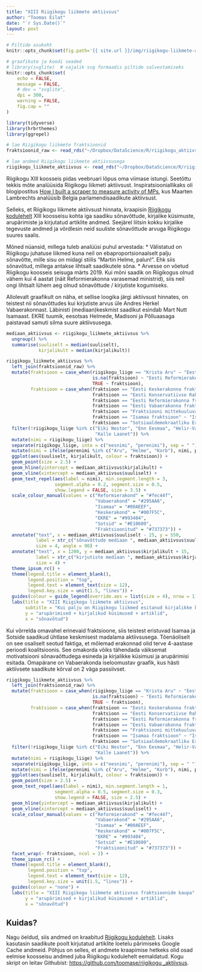 ```yaml
---
title: "XIII Riigikogu liikmete aktiivsus"
author: "Toomas Eilat"
date: "`r Sys.Date()`"
layout: post
---
```


```r
# Piltide asukoht
knitr::opts_chunk$set(fig.path='{{ site.url }}/img/riigikogu-liikmete-aktiivsus')
```

```r
# graafikute ja koodi seaded
# library(svglite)  # vajalik svg formaadis piltide salvestamiseks
knitr::opts_chunk$set(
    echo = FALSE, 
    message = FALSE,
    # dev = "svglite",
    dpi = 300,
    warning = FALSE,
    fig.cap = ""
)
```


```r
library(tidyverse)
library(hrbrthemes)
library(ggrepel)

# lae Riigikogu liikmete fraktsioonid
fraktsioonid_raw <- read_rds("~/Dropbox/DataScience/R/riigikogu_aktiivsus/data/fraktsioonid.rds")

# lae andmed Riigikogu liikmete aktiivsusega
riigikogu_liikmete_aktiivsus <- read_rds("~/Dropbox/DataScience/R/riigikogu_aktiivsus/data/riigikogu_liikmete_aktiivsus.rds")
```


Riigikogu XIII koosseis pidas veebruari lõpus oma viimase istungi. Seetõttu tekkis mõte analüüsida Riigikogu liikmeti aktiivsust. Inspiratsiooniallikaks oli blogipostitus [How I built a scraper to measure activity of MPs](http://www.maartenlambrechts.com/2016/10/03/how-i-built-a-scraper-to-measure-activity-of-mps.html?utm_content=bufferc8a3e&utm_medium=social&utm_source=twitter.com&utm_campaign=buffer), kus Maarten Lambrechts analüüsib Belgia parlamendisaadikute aktiivsust.

Selleks, et Riigikogu liikmete aktiivsust hinnata, kraapisin [Riigikogu kodulehelt](http://riigikogu.ee) XIII koosseisu kohta iga saadiku sõnavõttude, kirjalike küsimuste, arupärimiste ja kirjutatud artiklite andmed. Seejärel liitsin kokku kirjalike tegevuste andmed ja võrdlesin neid suuliste sõnavõttude arvuga Riigikogu suures saalis. 

Mõned nüansid, millega tuleb analüüsi puhul arvestada:
  * Välistatud on Riigikogu juhatuse liikmed kuna neil on ebaproportsionaalselt palju sõnavõtte, mille sisu on midagi stiilis "Martin Helme, palun!". Ehk siis sõnavõtud, millega antakse lihtsalt saadikutele sõna.
  * Arvesse on võetud Riigikogu koosseis seisuga märts 2019. Kui mõni saadik on Riigikogus olnud vähem kui 4 aastat (näit Reformierakonna varasemad ministrid), siis neil ongi lihtsalt lühem aeg olnud sõnavõttude / kirjutiste kogumiseks.

Allolevalt graafikult on näha, et sellise loogika järgi aktiivsust hinnates, on teistest nii sõnavõttudes kui kirjutiste arvus üle Andres Herkel Vabaerakonnast. Läbinisti (mediaan)keskmist saadikut esindab Mart Nutt Isamaast. EKRE tuumik, eesotsas Helmede, Madisoni ja Põlluaasaga paistavad samuti silma suure aktiivsusega.

```r
mediaan_aktiivsus <- riigikogu_liikmete_aktiivsus %>% 
  ungroup() %>% 
  summarise(suuliselt = median(suuliselt),
            kirjalikult = median(kirjalikult))

riigikogu_liikmete_aktiivsus %>% 
  left_join(fraktsioonid_raw) %>% 
  mutate(fraktsioon = case_when(riigikogu_liige == "Krista Aru" ~ "Eesti Vabaerakonna fraktsioon",
                                is.na(fraktsioon) ~ "Eesti Reformierakonna fraktsioon",
                                TRUE ~ fraktsioon),
         fraktsioon = case_when(fraktsioon == "Eesti Keskerakonna fraktsioon" ~ "Keskerakond",
                                fraktsioon == "Eesti Konservatiivse Rahvaerakonna fraktsioon" ~ "EKRE",
                                fraktsioon == "Eesti Reformierakonna fraktsioon" ~ "Reformierakond",
                                fraktsioon == "Eesti Vabaerakonna fraktsioon" ~ "Vabaerakond",
                                fraktsioon == "Fraktsiooni mittekuuluvad saadikud" ~ "Fraktsioonitud",
                                fraktsioon == "Isamaa fraktsioon" ~ "Isamaa",
                                fraktsioon == "Sotsiaaldemokraatliku Erakonna fraktsioon" ~ "Sotsid")) %>% 
  filter(!riigikogu_liige %in% c("Eiki Nestor", "Enn Eesmaa", "Helir-Valdor Seeder",
                                 "Kalle Laanet")) %>% 
  mutate(nimi = riigikogu_liige) %>% 
  separate(riigikogu_liige, into = c("eesnimi", "perenimi"), sep = " ") %>% 
  mutate(nimi = ifelse(perenimi %in% c("Aru", "Helme", "Korb"), nimi, perenimi)) %>% 
  ggplot(aes(suuliselt, kirjalikult, colour = fraktsioon)) +
  geom_point(size = 2.5) +
  geom_hline(yintercept = mediaan_aktiivsus$kirjalikult) +
  geom_vline(xintercept = mediaan_aktiivsus$suuliselt) +
  geom_text_repel(aes(label = nimi), min.segment.length = 3,
                  segment.alpha = 0.2, segment.size = 0.5,
                  show.legend = FALSE, size = 3.5) +
  scale_colour_manual(values = c("Reformierakond" = "#fec44f",
                                 "Vabaerakond" = "#295AA6",
                                 "Isamaa" = "#00AEEF",
                                 "Keskerakond" = "#007F5C",
                                 "EKRE" = "#993404",
                                 "Sotsid" = "#E10600",
                                 "Fraktsioonitud" = "#737373")) +
  annotate("text", x = mediaan_aktiivsus$suuliselt - 25, y = 550, 
           label = str_c("sõnavõttude mediaan ", mediaan_aktiivsus$suuliselt), 
           size = 4, angle = 90) +
  annotate("text", x = 1200, y = mediaan_aktiivsus$kirjalikult + 15, 
           label = str_c("kirjutiste mediaan ", mediaan_aktiivsus$kirjalikult), 
           size = 4) +
  theme_ipsum_rc() +
  theme(legend.title = element_blank(),
        legend.position = "top",
        legend.text = element_text(size = 12), 
        legend.key.size = unit(1.5, "lines")) +
  guides(colour = guide_legend(override.aes = list(size = 4), nrow = 1)) +
  labs(title = "XIII Riigikogu liikmete aktiivsus",
       subtitle = "Kui palju on Riigikogu liikmed esitanud kirjalikke küsimusi ja arupärimisi \nning kirjutanud artikleid vs kui palju on esinetud sõnavõttudega?",
       y = "arupärimised + kirjalikud küsimused + artiklid",
       x = "sõnavõtud")
```

Kui võrrelda omavahel erinevaid fraktsioone, siis teistest eristuvad Isamaa ja Sotside saadikud ühtlase keskmisest madalama aktiivsusega. Tõenäoliselt on see osaliselt seotud faktiga, et mõlemad erakonnad olid terve 4-aastase perioodi koalitsioonis. See omakorda võiks tähendada väiksemat motivatsiooni sõnavaõttudega esineda ja kirjalikke küsimusi ja arupärimisi esitada. Omapärane on Vabaerakonda iseloomustav graafik, kus hästi aktiivsete saadikute kõrval on 2 väga passiivset.

```r
riigikogu_liikmete_aktiivsus %>% 
  left_join(fraktsioonid_raw) %>% 
  mutate(fraktsioon = case_when(riigikogu_liige == "Krista Aru" ~ "Eesti Vabaerakonna fraktsioon",
                                is.na(fraktsioon) ~ "Eesti Reformierakonna fraktsioon",
                                TRUE ~ fraktsioon),
         fraktsioon = case_when(fraktsioon == "Eesti Keskerakonna fraktsioon" ~ "Keskerakond",
                                fraktsioon == "Eesti Konservatiivse Rahvaerakonna fraktsioon" ~ "EKRE",
                                fraktsioon == "Eesti Reformierakonna fraktsioon" ~ "Reformierakond",
                                fraktsioon == "Eesti Vabaerakonna fraktsioon" ~ "Vabaerakond",
                                fraktsioon == "Fraktsiooni mittekuuluvad saadikud" ~ "Fraktsioonitud",
                                fraktsioon == "Isamaa fraktsioon" ~ "Isamaa",
                                fraktsioon == "Sotsiaaldemokraatliku Erakonna fraktsioon" ~ "Sotsid")) %>% 
  filter(!riigikogu_liige %in% c("Eiki Nestor", "Enn Eesmaa", "Helir-Valdor Seeder",
                                 "Kalle Laanet")) %>% 
  mutate(nimi = riigikogu_liige) %>% 
  separate(riigikogu_liige, into = c("eesnimi", "perenimi"), sep = " ") %>% 
  mutate(nimi = ifelse(perenimi %in% c("Aru", "Helme", "Korb"), nimi, perenimi)) %>% 
  ggplot(aes(suuliselt, kirjalikult, colour = fraktsioon)) +
  geom_point(size = 2.5) +
  geom_text_repel(aes(label = nimi), min.segment.length = 1,
                  segment.alpha = 0.5, segment.size = 0.3,
                  show.legend = FALSE, size = 2.5) +
  geom_hline(yintercept = mediaan_aktiivsus$kirjalikult) +
  geom_vline(xintercept = mediaan_aktiivsus$suuliselt) +
  scale_colour_manual(values = c("Reformierakond" = "#fec44f",
                                 "Vabaerakond" = "#295AA6",
                                 "Isamaa" = "#00AEEF",
                                 "Keskerakond" = "#007F5C",
                                 "EKRE" = "#993404",
                                 "Sotsid" = "#E10600",
                                 "Fraktsioonitud" = "#737373")) +
  facet_wrap(~ fraktsioon, ncol = 2) +
  theme_ipsum_rc() +
  theme(legend.title = element_blank(),
        legend.position = "top",
        legend.text = element_text(size = 12), 
        legend.key.size = unit(1.5, "lines")) +
  guides(colour = "none") +
  labs(title = "XIII Riigikogu liikmete aktiivsus fraktsioonide kaupa",
       y = "arupärimised + kirjalikud küsimused + artiklid",
       x = "sõnavõtud")
```

## Kuidas?
Nagu öeldud, siis andmed on kraabitud [Riigikogu kodulehelt](http://riigikogu.ee). Lisaks kasutasin saadikute poolt kirjutatud artiklite loetelu pärimiseks Google Cache andmeid. Põhjus on selles, et andmete kraapimise hetkeks olid osad eelmise koosseisu andmed juba Riigikogu kodulehelt eemaldatud.
Kogu skript on leitav Githubist: [https://github.com/toomase/riigikogu _aktiivsus](https://github.com/toomase/riigikogu_aktiivsus).